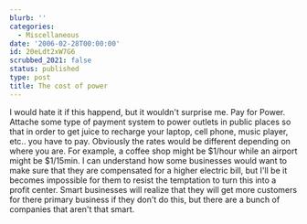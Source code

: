 ```yaml
---
blurb: ''
categories:
  - Miscellaneous
date: '2006-02-28T00:00:00'
id: 20eLdt2xW7G6
scrubbed_2021: false
status: published
type: post
title: The cost of power
---
```


I would hate it if this happend, but it wouldn't surprise me. Pay
for Power. Attache some type of payment system to power outlets in
public places so that in order to get juice to recharge your
laptop, cell phone, music player, etc.. you have to pay. Obviously
the rates would be different depending on where you are. For
example, a coffee shop might be $1/hour while an airport might be
$1/15min. I can understand how some businesses would want to make
sure that they are compensated for a higher electric bill, but I'll
be it becomes impossible for them to resist the temptation to turn
this into a profit center. Smart businesses will realize that they
will get more customers for there primary business if they don't do
this, but there are a bunch of companies that aren't that smart.
